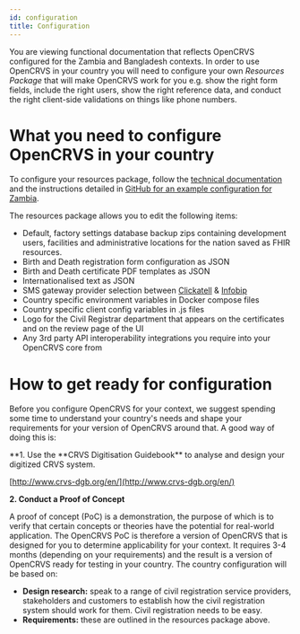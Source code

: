 ```yaml
---
id: configuration
title: Configuration
---
```


You are viewing functional documentation that reflects OpenCRVS configured for the Zambia and Bangladesh contexts. In order to use OpenCRVS in your country you will need to configure your own _Resources Package_ that will make OpenCRVS work for you e.g. show the right form fields, include the right users, show the right reference data, and conduct the right client-side validations on things like phone numbers.

# What you need to configure OpenCRVS in your country

To configure your resources package, follow the [technical documentation](../technology/technologyIntroduction) and the instructions detailed in [GitHub for an example configuration for Zambia](<(https://github.com/opencrvs/opencrvs-zambia#can-you-explain-the-resources-module-features-in-more-detail)>).

The resources package allows you to edit the following items:

- Default, factory settings database backup zips containing development users, facilities and administrative locations for the nation saved as FHIR resources.
- Birth and Death registration form configuration as JSON
- Birth and Death certificate PDF templates as JSON
- Internationalised text as JSON
- SMS gateway provider selection between [Clickatell](https://www.clickatell.com/) & [Infobip](https://www.infobip.com/)
- Country specific environment variables in Docker compose files
- Country specific client config variables in .js files
- Logo for the Civil Registrar department that appears on the certificates and on the review page of the UI
- Any 3rd party API interoperability integrations you require into your OpenCRVS core from

# How to get ready for configuration

Before you configure OpenCRVS for your context, we suggest spending some time to understand your country's needs and shape your requirements for your version of OpenCRVS around that. A good way of doing this is:

**1. Use the **CRVS Digitisation Guidebook\*\* to analyse and design your digitized CRVS system.

[http://www.crvs-dgb.org/en/](http://www.crvs-dgb.org/en/)

**2. Conduct a Proof of Concept**

A proof of concept (PoC) is a demonstration, the purpose of which is to verify that certain concepts or theories have the potential for real-world application. The OpenCRVS PoC is therefore a version of OpenCRVS that is designed for you to determine applicability for your context. It requires 3-4 months (depending on your requirements) and the result is a version of OpenCRVS ready for testing in your country. The country configuration will be based on:

- **Design research:** speak to a range of civil registration service providers, stakeholders and customers to establish how the civil registration system should work for them. Civil registration needs to be easy.
- **Requirements:** these are outlined in the resources package above.
